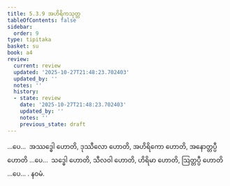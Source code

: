```yaml
---
title: 5.3.9 အဟိရိကသုတ္တ
tableOfContents: false
sidebar:
  order: 9
type: tipitaka
basket: su
book: a4
review:
  current: review
  updated: '2025-10-27T21:48:23.702403'
  updated_by: ''
  notes: ''
  history:
  - state: review
    date: '2025-10-27T21:48:23.702403'
    updated_by: ''
    notes: ''
    previous_state: draft
---
```



<ReviewStatus review={frontmatter.review} showDetails={true} />

<HypothesisAnnotation frontmatter={frontmatter} />

<DynamicBreadcrumb />

<Division number="229" book="a4" e="ch" v="15" p="552">

<Paragraph number="1416" book="a4">
…ပေ…  အဿဒ္ဓေါ ဟောတိ, ဒုဿီလော ဟောတိ, အဟိရိကော ဟောတိ, အနောတ္တပ္ပီ ဟောတိ …ပေ…  သဒ္ဓေါ ဟောတိ, သီလဝါ ဟောတိ, ဟိရိမာ ဟောတိ, ဩတ္တပ္ပီ ဟောတိ …ပေ… .

</Paragraph>
</Division>

<Paragraph number="1417" type="center" book="a4">
နဝမံ.
</Paragraph>
